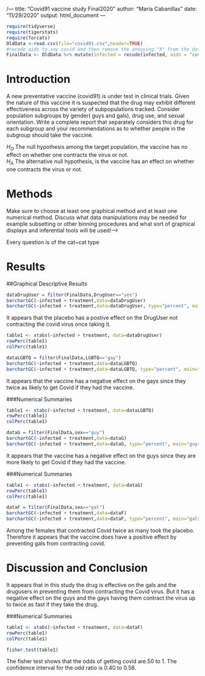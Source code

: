 /---
title: "Covid91 vaccine study Final2020"
author: "Maria Cabanillas"
date: "11/29/2020"
output: html_document
---

```r
require(tidyverse)
require(tigerstats)
require(forcats)
OldData <-read.csv(file="covid91.csv",header=TRUE)
#recode aids to say covid and then remove the annoying "X" from the dataframe
FinalData <- OldData %>% mutate(infected = recode(infected, aids = "covid", none = "OK" )) %>% select(-one_of("X"))
```

# Introduction

<!--In this section you explain what you are trying to show.  Where did the data come from?  What is the research or other question you are trying to answer?.  If you skimp in this section expect to be marked down in your grade. Paint a picture of the project a couple of paragraphs is expected!-->

A new  preventative vaccine (covid91) is under test in clinical trials. Given the nature of this vaccine it is suspected that the drug may exhibit different effectiveness across the variety of subpopulations tracked. Consider population subgroups by gender( guys and gals), drug use, and sexual orientation. Write a complete report that separately considers this drug for each subgroup and your recommendations as to whether people in the subgroup should take the vaccine.

$H_O$ The null hypothesis among the target population, the vaccine has no effect on whether one contracts the virus or not.       
$H_A$ The alternative null hypothesis, is the vaccine has an effect on whether one contracts the virus or not. 


# Methods
Make sure to choose at least one graphical method and at least one numerical method. Discuss what data manipulations may be needed for example subsetting or other binning procedures and what sort of graphical displays and inferential tools will be used!-->  

Every question is of the cat~cat type  


# Results 

<!--Decide on your methods:  use "variable analysis" or other appropriate descript
# Results

<!--Divide this section into two sub-sections:  One for your descriptive  results and one for your inferential results.!-->

##Graphical Descriptive Results 


```r
dataDrugUser = filter(FinalData,DrugUser=="yes")
barchartGC(~infected + treatment,data=dataDrugUser)
barchartGC(~infected + treatment,data=dataDrugUser, type="percent", main="DrugUser")

```

It appears that the placebo has a postive effect on the DrugUser not contracting the covid virus once taking it. 

```r
table1 <- xtabs(~infected + treatment, data=dataDrugUser)
rowPerc(table1)
colPerc(table1)
```

```r
dataLGBTQ = filter(FinalData,LGBTQ=="gay")
barchartGC(~infected + treatment,data=dataLGBTQ)
barchartGC(~infected + treatment,data=dataLGBTQ, type="percent", main="gays")

```

It appears that the vaccine has a negative effect on the gays since they twice as likely to get Covid if they had the vaccine. 

###Numerical Summaries  

```r
table1 <- xtabs(~infected + treatment, data=dataLGBTQ)
rowPerc(table1)
colPerc(table1)
```

```r
dataG = filter(FinalData,sex=="guy")
barchartGC(~infected + treatment,data=dataG)
barchartGC(~infected + treatment,data=dataG, type="percent", main="guys")

```

It appears that the vaccine has a negative effect on the guys since they are more likely to get Covid if they had the vaccine.

###Numerical Summaries  

```r
table1 <- xtabs(~infected + treatment, data=dataG)
rowPerc(table1)
colPerc(table1)
```

```r
dataF = filter(FinalData,sex=="gal")
barchartGC(~infected + treatment,data=dataF)
barchartGC(~infected + treatment,data=dataF, type="percent", main="gals")

```

Among the females that contracted Covid twice as many took the placebo. Therefore it appears that the vaccine does have a positive effect by preventing gals from contracting covid.




# Discussion and Conclusion

<!--Discussion and conclusion here.  If you found a relationship be sure to consider whether the relationship occurs because one of the variavbles causes the other, or whether they perhasps are related for some other reason.  Watch the chapter 6 videos from the GeorgeTown videos collection.!-->

It appears that in this study the drug is effective on the gals and the drugusers in preventing them from contracting the Covid virus. But it has a negative effect on the guys and the gays having them contract the virus up to twice as fast if they take the drug. 

###Numerical Summaries  

```r
table1 <- xtabs(~infected + treatment, data=dataF)
rowPerc(table1)
colPerc(table1)
```

```r
fisher.test(table1)
```

The fisher test shows that the odds of getting covid are.50 to 1. The confidence interval for the odd ratio is 0.40 to 0.58.